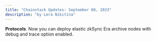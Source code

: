 ```yaml
---
title: "Chainstack Updates: September 08, 2023"
description: "by Lera Nikitina"
---
```

**Protocols**. Now you can deploy elastic zkSync Era archive nodes with debug and trace option enabled.
